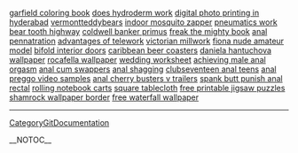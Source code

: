 <a href= http://tollclear.info/decorative-lampshades/garfield-coloring-book.html >garfield coloring book</a>   <a href= http://bestnocone.info/sewing-workroom/does-hydroderm-work.html >does hydroderm work</a>   <a href= http://bestnocone.info/stackable-outdoor-wicker-dining-chairs/digital-photo-printing-in-hyderabad.html >digital photo printing in hyderabad</a>   <a href= http://bestnocone.info/spider-web-tablecloth/vermontteddybears.html >vermontteddybears</a>   <a href= http://bestnocone.info/aladdin-lamp-genie/indoor-mosquito-zapper.html >indoor mosquito zapper</a>   <a href= http://bestnocone.info/criminal-records-supreme-court-tasmania/pneumatics-work.html >pneumatics work</a>   <a href= http://bestnocone.info/glass-lampwork-heart-beads-australia/bear-tooth-highway.html >bear tooth highway</a>   <a href= http://bestnocone.info/cheap-norton-systemworks/coldwell-banker-primus.html >coldwell banker primus</a>   <a href= http://bestnocone.info/emperor-penguin-wallpaper/freak-the-mighty-book.html >freak the mighty book</a>   <a href= http://bestnocone.info/megaphone-clip-art/anal-pennatration.html >anal pennatration</a>   <a href= http://tollclear.info/exclusive-anal-teen-content/advantages-of-telework.html >advantages of telework</a>   <a href= http://tollclear.info/how-to-refill-lexmark-printer-cartridge/victorian-millwork.html >victorian millwork</a>   <a href= http://bestnocone.info/bumble-bee-shrimp/fiona-nude-amateur-model.html >fiona nude amateur model</a>   <a href= http://bestnocone.info/larkin-oak-chair/bifold-interior-doors.html >bifold interior doors</a>   <a href= http://tollclear.info/amateur-traveler/caribbean-beer-coasters.html >caribbean beer coasters</a>   <a href= http://bestnocone.info/coffee-pot-parts-chilton-ware/daniela-hantuchova-wallpaper.html >daniela hantuchova wallpaper</a>   <a href= http://bestnocone.info/daily-citizen-newspaper-in-dalton-ga/rocafella-wallpaper.html >rocafella wallpaper</a>   <a href= http://tollclear.info/evil-anal-torrent/wedding-worksheet.html >wedding worksheet</a>   <a href= http://bestnocone.info/diynetwork.net/achieving-male-anal-orgasm.html >achieving male anal orgasm</a>   <a href= http://tollclear.info/cartoon-polar-bear/anal-cum-swappers.html >anal cum swappers</a>   <a href= http://tollclear.info/country-kitchen-rush-seat-chairs/anal-shagging.html >anal shagging</a>   <a href= http://bestnocone.info/woodworking-bench-vise/clubseventeen-anal-teens.html >clubseventeen anal teens</a>   <a href= http://tollclear.info/austin-amateur-radio-supply/anal-preggo-video-samples.html >anal preggo video samples</a>   <a href= http://tollclear.info/outdoor-wicker-patio-furniture/anal-cherry-busters-v-trailers.html >anal cherry busters v trailers</a>   <a href= http://tollclear.info/lampadari-murano/spank-butt-punish-anal-rectal.html >spank butt punish anal rectal</a>   <a href= http://tollclear.info/vegetable-planters/rolling-notebook-carts.html >rolling notebook carts</a>   <a href= http://tollclear.info/lino-printing/square-tablecloth.html >square tablecloth</a>   <a href= http://tollclear.info/does-capital-punishment-deter-crime/free-printable-jigsaw-puzzles.html >free printable jigsaw puzzles</a>   <a href= http://bestnocone.info/powermatic-table-saws/shamrock-wallpaper-border.html >shamrock wallpaper border</a>   <a href= http://bestnocone.info/larkin-oak-chair/free-waterfall-wallpaper.html >free waterfall wallpaper</a>
----
[[CategoryGitDocumentation]]

__NOTOC__